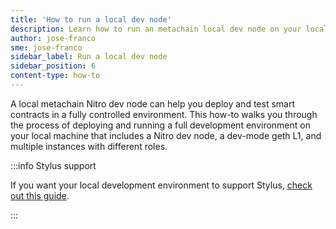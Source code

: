 ```yaml
---
title: 'How to run a local dev node'
description: Learn how to run an metachain local dev node on your local machine.
author: jose-franco
sme: jose-franco
sidebar_label: Run a local dev node
sidebar_position: 6
content-type: how-to
---
```


A local metachain Nitro dev node can help you deploy and test smart contracts in a fully controlled environment. This how-to walks you through the process of deploying and running a full development environment on your local machine that includes a Nitro dev node, a dev-mode geth L1, and multiple instances with different roles.

:::info Stylus support

If you want your local development environment to support Stylus, [check out this guide](/stylus/how-tos/local-stylus-dev-node.mdx).

:::


<LocalDevNodeSetupInstructions branch="release" />
